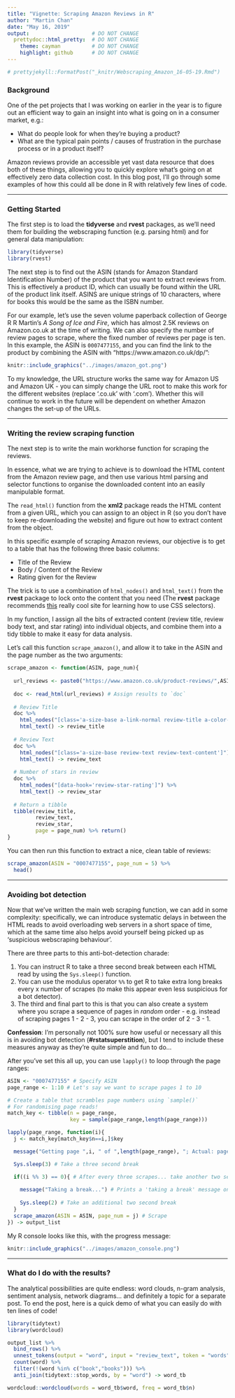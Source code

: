 ```yaml
---
title: "Vignette: Scraping Amazon Reviews in R"
author: "Martin Chan"
date: "May 16, 2019"
output:                    # DO NOT CHANGE
  prettydoc::html_pretty:  # DO NOT CHANGE
    theme: cayman          # DO NOT CHANGE
    highlight: github      # DO NOT CHANGE
---
```


```r
# prettyjekyll::FormatPost("_knitr/Webscraping_Amazon_16-05-19.Rmd")
```

### Background
One of the pet projects that I was working on earlier in the year is to figure out an efficient way to gain an insight into what is going on in a consumer market, e.g.:

*  What do people look for when they’re buying a product?
*  What are the typical pain points / causes of frustration in the purchase process or in a product itself?

Amazon reviews provide an accessible yet vast data resource that does both of these things, allowing you to quickly explore what’s going on at effectively zero data collection cost. In this blog post, I’ll go through some examples of how this could all be done in R with relatively few lines of code.

---

### Getting Started
The first step is to load the **tidyverse** and **rvest** packages, as we’ll need them for building the webscraping function (e.g. parsing html) and for general data manipulation:
```r
library(tidyverse)
library(rvest)
```

The next step is to find out the ASIN (stands for Amazon Standard Identification Number) of the product that you want to extract reviews from. This is effectively a product ID, which can usually be found within the URL of the product link itself. ASINS are unique strings of 10 characters, where for books this would be the same as the ISBN number. 

For our example, let's use the seven volume paperback collection of George R R Martin's *A Song of Ice and Fire*, which has almost 2.5K reviews on Amazon.co.uk at the time of writing. We can also specify the number of review pages to scrape, where the fixed number of reviews per page is ten. In this example, the ASIN is `0007477155`, and you can find the link to the product by combining the ASIN with "https://www.amazon.co.uk/dp/":

```r
knitr::include_graphics("../images/amazon_got.png")
```

To my knowledge, the URL structure works the same way for Amazon US and Amazon UK - you can simply change the URL root to make this work for the different websites (replace '.co.uk' with '.com'). Whether this will continue to work in the future will be dependent on whether Amazon changes the set-up of the URLs.

---

### Writing the review scraping function

The next step is to write the main workhorse function for scraping the reviews.

In essence, what we are trying to achieve is to download the HTML content from the Amazon review page, and then use various html parsing and selector functions to organise the downloaded content into an easily manipulable format. 

The `read_html()` function from the **xml2** package reads the HTML content from a given URL, which you can assign to an object in R (so you don't have to keep re-downloading the website) and figure out how to extract content from the object.

In this specific example of scraping Amazon reviews, our objective is to get to a table that has the following three basic columns:

* Title of the Review
* Body / Content of the Review
* Rating given for the Review

The trick is to use a combination of `html_nodes()` and `html_text()` from the **rvest** package to lock onto the content that you need (The **rvest** package recommends [this](http://flukeout.github.io/) really cool site for learning how to use CSS selectors).

In my function, I assign all the bits of extracted content (review title, review body text, and star rating) into individual objects, and combine them into a tidy tibble to make it easy for data analysis. 

Let's call this function `scrape_amazon()`, and allow it to take in the ASIN and the page number as the two arguments:

```r
scrape_amazon <- function(ASIN, page_num){
  
  url_reviews <- paste0("https://www.amazon.co.uk/product-reviews/",ASIN,"/?pageNumber=",page_num)
  
  doc <- read_html(url_reviews) # Assign results to `doc`
  
  # Review Title
  doc %>% 
    html_nodes("[class='a-size-base a-link-normal review-title a-color-base review-title-content a-text-bold']") %>%
    html_text() -> review_title
  
  # Review Text
  doc %>% 
    html_nodes("[class='a-size-base review-text review-text-content']") %>%
    html_text() -> review_text
  
  # Number of stars in review
  doc %>%
    html_nodes("[data-hook='review-star-rating']") %>%
    html_text() -> review_star
  
  # Return a tibble
  tibble(review_title,
         review_text,
         review_star,
         page = page_num) %>% return()
}
```

You can then run this function to extract a nice, clean table of reviews:
```r
scrape_amazon(ASIN = "0007477155", page_num = 5) %>%
  head()
```

---

### Avoiding bot detection

Now that we've written the main web scraping function, we can add in some complexity: specifically, we can introduce systematic delays in between the HTML reads to avoid overloading web servers in a short space of time, which at the same time also helps avoid yourself being picked up as ‘suspicious webscraping behaviour’.

There are three parts to this anti-bot-detection charade: 

1. You can instruct R to take a three second break between each HTML read by using the `Sys.sleep()` function.
2. You can use the modulus operator `%%` to get R to take extra long breaks every x number of scrapes (to make this appear even less suspicious for a bot detector). 
3. The third and final part to this is that you can also create a system where you scrape a sequence of pages in *random* order - e.g. instead of scraping pages 1 - 2 - 3, you can scrape in the order of 2 - 3 - 1. 

**Confession**: I'm personally not 100% sure how useful or necessary all this is in avoiding bot detection (**#rstatsuperstition**), but I tend to include these measures anyway as they're quite simple and fun to do...

After you've set this all up, you can use `lapply()` to loop through the page ranges:

```r
ASIN <- "0007477155" # Specify ASIN
page_range <- 1:10 # Let's say we want to scrape pages 1 to 10

# Create a table that scrambles page numbers using `sample()`
# For randomising page reads!
match_key <- tibble(n = page_range,
                    key = sample(page_range,length(page_range)))

lapply(page_range, function(i){
  j <- match_key[match_key$n==i,]$key

  message("Getting page ",i, " of ",length(page_range), "; Actual: page ",j) # Progress bar

  Sys.sleep(3) # Take a three second break

  if((i %% 3) == 0){ # After every three scrapes... take another two second break
    
    message("Taking a break...") # Prints a 'taking a break' message on your console
    
    Sys.sleep(2) # Take an additional two second break
  }
  scrape_amazon(ASIN = ASIN, page_num = j) # Scrape
}) -> output_list
```
My R console looks like this, with the progress message:
```r
knitr::include_graphics("../images/amazon_console.png")
```
---

### What do I do with the results?

The analytical possibilities are quite endless: word clouds, n-gram analysis, sentiment analysis, network diagrams... and definitely a topic for a separate post. To end the post, here is a quick demo of what you can easily do with ten lines of code!

```r
library(tidytext)
library(wordcloud)

output_list %>% 
  bind_rows() %>%
  unnest_tokens(output = "word", input = "review_text", token = "words") %>%
  count(word) %>%
  filter(!(word %in% c("book","books"))) %>%
  anti_join(tidytext::stop_words, by = "word") -> word_tb

wordcloud::wordcloud(words = word_tb$word, freq = word_tb$n)
```


